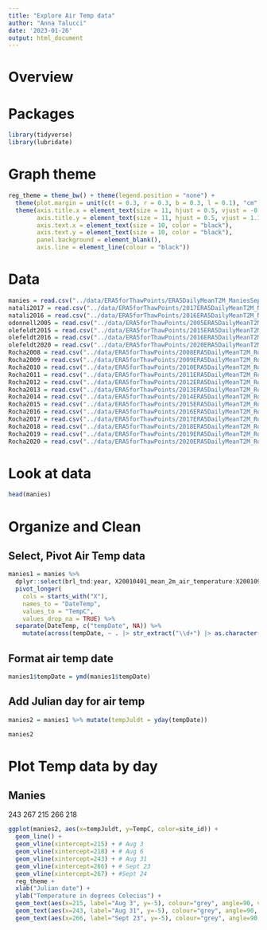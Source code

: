 ```yaml
---
title: "Explore Air Temp data"
author: "Anna Talucci"
date: '2023-01-26'
output: html_document
---
```


# Overview

# Packages
```r
library(tidyverse)
library(lubridate)
```

# Graph theme
```r

reg_theme = theme_bw() + theme(legend.position = "none") +
  theme(plot.margin = unit(c(t = 0.3, r = 0.3, b = 0.3, l = 0.1), "cm")) +
  theme(axis.title.x = element_text(size = 11, hjust = 0.5, vjust = -0.1),
        axis.title.y = element_text(size = 11, hjust = 0.5, vjust = 1.1),
        axis.text.x = element_text(size = 10, color = "black"),
        axis.text.y = element_text(size = 10, color = "black"),
        panel.background = element_blank(),
        axis.line = element_line(colour = "black"))

```

# Data
```r
manies = read.csv("../data/ERA5forThawPoints/ERA5DailyMeanT2M_ManiesSept30.csv")
natali2017 = read.csv("../data/ERA5forThawPoints/2017ERA5DailyMeanT2M_NataliSept30.csv")
natali2016 = read.csv("../data/ERA5forThawPoints/2016ERA5DailyMeanT2M_NataliSept30.csv")
odonnell2005 = read.csv("../data/ERA5forThawPoints/2005ERA5DailyMeanT2M_ODonnellSept30.csv")
olefeldt2015 = read.csv("../data/ERA5forThawPoints/2015ERA5DailyMeanT2M_OlefeldtSept30.csv")
olefeldt2016 = read.csv("../data/ERA5forThawPoints/2016ERA5DailyMeanT2M_OlefeldtSept30.csv")
olefeldt2020 = read.csv("../data/ERA5forThawPoints/2020ERA5DailyMeanT2M_OlefeldtSept30.csv")
Rocha2008 = read.csv("../data/ERA5forThawPoints/2008ERA5DailyMeanT2M_RochaSept30.csv")
Rocha2009 = read.csv("../data/ERA5forThawPoints/2009ERA5DailyMeanT2M_RochaSept30.csv")
Rocha2010 = read.csv("../data/ERA5forThawPoints/2010ERA5DailyMeanT2M_RochaSept30.csv")
Rocha2011 = read.csv("../data/ERA5forThawPoints/2011ERA5DailyMeanT2M_RochaSept30.csv")
Rocha2012 = read.csv("../data/ERA5forThawPoints/2012ERA5DailyMeanT2M_RochaSept30.csv")
Rocha2013 = read.csv("../data/ERA5forThawPoints/2013ERA5DailyMeanT2M_RochaSept30.csv")
Rocha2014 = read.csv("../data/ERA5forThawPoints/2014ERA5DailyMeanT2M_RochaSept30.csv")
Rocha2015 = read.csv("../data/ERA5forThawPoints/2015ERA5DailyMeanT2M_RochaSept30.csv")
Rocha2016 = read.csv("../data/ERA5forThawPoints/2016ERA5DailyMeanT2M_RochaSept30.csv")
Rocha2017 = read.csv("../data/ERA5forThawPoints/2017ERA5DailyMeanT2M_RochaSept30.csv")
Rocha2018 = read.csv("../data/ERA5forThawPoints/2018ERA5DailyMeanT2M_RochaSept30.csv")
Rocha2019 = read.csv("../data/ERA5forThawPoints/2019ERA5DailyMeanT2M_RochaSept30.csv")
Rocha2020 = read.csv("../data/ERA5forThawPoints/2020ERA5DailyMeanT2M_RochaSept30.csv")
```

# Look at data
```r
head(manies)
```
# Organize and Clean

## Select, Pivot Air Temp data
```r
manies1 = manies %>%
  dplyr::select(brl_tnd:year, X20010401_mean_2m_air_temperature:X20010930_mean_2m_air_temperature) %>%
  pivot_longer(
    cols = starts_with("X"),
    names_to = "DateTemp",
    values_to = "TempC",
    values_drop_na = TRUE) %>% 
  separate(DateTemp, c("tempDate", NA)) %>% 
    mutate(across(tempDate, ~ . |> str_extract("\\d+") |> as.character())) 
```
## Format air temp date
```r
manies1$tempDate = ymd(manies1$tempDate)
```

## Add Julian day for air temp
```r
manies2 = manies1 %>% mutate(tempJuldt = yday(tempDate))
```

```r
manies2
```


# Plot Temp data by day

## Manies
243 267 215 266 218
```r
ggplot(manies2, aes(x=tempJuldt, y=TempC, color=site_id)) +
  geom_line() +
  geom_vline(xintercept=215) + # Aug 3
  geom_vline(xintercept=218) + # Aug 6
  geom_vline(xintercept=243) + # Aug 31
  geom_vline(xintercept=266) + # Sept 23
  geom_vline(xintercept=267) + #Sept 24
  reg_theme +
  xlab("Julian date") +
  ylab("Temperature in degrees Celecius") +
  geom_text(aes(x=215, label="Aug 3", y=-5), colour="grey", angle=90, vjust = -0.5, text=element_text(size=8)) +
  geom_text(aes(x=243, label="Aug 31", y=-5), colour="grey", angle=90, vjust = -0.5, text=element_text(size=8)) +
  geom_text(aes(x=266, label="Sept 23", y=-5), colour="grey", angle=90, vjust = -0.5, text=element_text(size=8))
```
